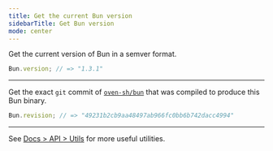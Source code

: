 ```yaml
---
title: Get the current Bun version
sidebarTitle: Get Bun version
mode: center
---
```


Get the current version of Bun in a semver format.

```ts index.ts icon="/icons/typescript.svg"
Bun.version; // => "1.3.1"
```

---

Get the exact `git` commit of [`oven-sh/bun`](https://github.com/oven-sh/bun) that was compiled to produce this Bun binary.

```ts index.ts icon="/icons/typescript.svg"
Bun.revision; // => "49231b2cb9aa48497ab966fc0bb6b742dacc4994"
```

---

See [Docs > API > Utils](https://bun.com/docs/api/utils) for more useful utilities.
